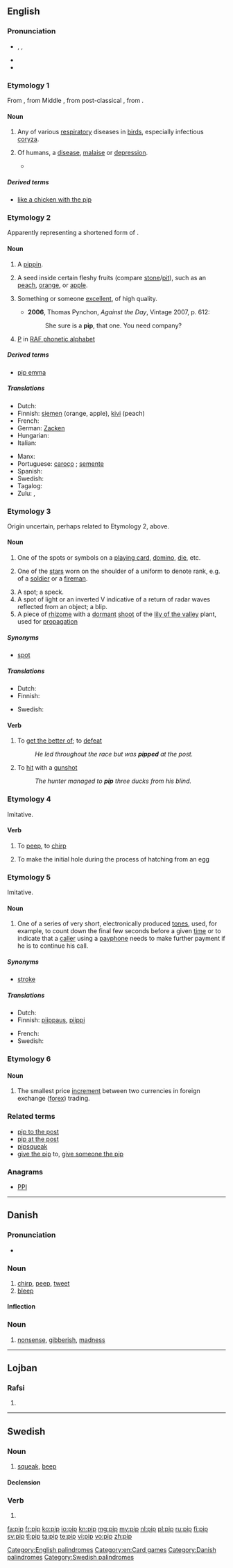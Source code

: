 {{also|Pip|PIP|pip pip}}
==English==
{{wikipedia|pip}}

===Pronunciation===
* {{enPR|pĭp}}, {{IPA|/pɪp/}}, {{X-SAMPA|/pIp/}}
* {{audio|en-us-pip.ogg|Audio (US)}}
* {{rhymes|ɪp}}

===Etymology 1===
From {{etyl|enm|en}} {{term|pippe|lang=enm}}, from Middle {{etyl|nl|en}} {{term|pip|lang=nl}}, from post-classical {{etyl|la|en}} {{term|pipita|lang=la}}, from {{etyl|la|en}} {{term|pītuīta|lang=la}}.

====Noun====
{{en-noun}}

# Any of various [[respiratory]] diseases in [[birds]], especially infectious [[coryza]]. {{defdate|from the 15th c.}}
# {{context|humorous|lang=en}} Of humans, a [[disease]], [[malaise]] or [[depression]].
#* {{quote-book
|year=1960
|author={{w|P. G. Wodehouse}}
|title={{w|Jeeves in the Offing}}
|section=chapter IV
|passage=With this deal Uncle Tom's got on with Homer Cream, it would be fatal to risk giving [Mrs Cream] the '''pip''' in any way.}}

=====Derived terms=====
* [[like a chicken with the pip]]

===Etymology 2===
Apparently representing a shortened form of {{term|pippin|lang=en}}.

====Noun====
{{en-noun}}

# {{context|obsolete|lang=en}} A [[pippin]].
# A seed inside certain fleshy fruits (compare [[stone]]/[[pit]]), such as an [[peach]], [[orange]], or [[apple]].
# {{context|US|colloquial|lang=en}} Something or someone [[excellent]], of high quality.
#* '''2006''', Thomas Pynchon, ''Against the Day'', Vintage 2007, p. 612:
#*: She sure is a '''pip''', that one. You need company?
# {{context|British|dated|WW I|signalese|lang=en}} [[P]] in [[w:RAF phonetic alphabet|RAF phonetic alphabet]]

=====Derived terms=====
* [[pip emma]]

=====Translations=====
{{trans-top|seed}}
* Dutch: {{t+|nl|pit|m}}
* Finnish: [[siemen]] (orange, apple), [[kivi]] (peach)
* French: {{t+|fr|pépin|m}}
* German: [[Zacken]] {{g|m}}
* Hungarian: {{t+|hu|mag}}
* Italian: {{t+|it|seme|m}}
{{trans-mid}}
* Manx: {{t|gv|sheel|m}}
* Portuguese: [[caroço]] {{g|m}}; [[semente]] {{g|f}}
* Spanish: {{t+|es|pipa|f}}
* Swedish: {{t+|sv|kärna|c}}
* Tagalog: {{t|tl|buto}}
* Zulu: {{t+|zu|inhlamvu|c9|c10}}, {{t|zu|uhlamvu|c11|c10}}
{{trans-bottom}}

===Etymology 3===
Origin uncertain, perhaps related to Etymology 2, above.

====Noun====
{{en-noun}}

# One of the spots or symbols on a [[playing card]], [[domino]], [[die]], etc.
# {{context|military|public service|lang=en}} One of the [[stars]] worn on the shoulder of a uniform to denote rank, e.g. of a [[soldier]] or a [[fireman]].
# A spot; a speck.
# A spot of light or an inverted V indicative of a return of radar waves reflected from an object; a blip.
# A piece of [[rhizome]] with a [[dormant]] [[shoot]] of the [[lily of the valley]] plant, used for [[propagation]]

=====Synonyms=====
* {{sense|symbol on playing card etc}} [[spot]]

=====Translations=====
{{trans-top|dot, symbol on domino, die, etc.}}
* Dutch: {{t|nl|stip|f}}
* Finnish: {{t+|fi|piste}}
{{trans-mid}}
* Swedish: {{t+|sv|öga|n}}
{{trans-bottom}}

====Verb====
{{en-verb|pips|pipping|pipped}}

# To [[get the better of]]; to [[defeat]]
#: ''He led throughout the race but was '''pipped''' at the post.''
# To [[hit]] with a [[gunshot]]
#: ''The hunter managed to '''pip''' three ducks from his blind.''

===Etymology 4===
Imitative.

====Verb====
{{en-verb|pips|pipping|pipped}}

# To [[peep]], to [[chirp]]
# {{context|avian biology|lang=en}} To make the initial hole during the process of hatching from an egg

===Etymology 5===
Imitative.

====Noun====
{{en-noun}}
{{examples-right|examples={{audio|Gts (bbc) pips.ogg|the sound of the BBC pips}}}}

# One of a series of very short, electronically produced [[tone]]s, used, for example, to count down the final few seconds before a given [[time]] or to indicate that a [[caller]] using a [[payphone]] needs to make further payment if he is to continue his call.

=====Synonyms=====
* {{sense|electronic sound|counting down seconds}} [[stroke]]

=====Translations=====
{{trans-top|short electronically produced tone}}
* Dutch: {{t+|nl|piep|m}}
* Finnish: [[piippaus]], [[piippi]]
{{trans-mid}}
* French: {{t+|fr|top|m}}
* Swedish: {{t+|sv|pip|n}}
{{trans-bottom}}

===Etymology 6===
{{abbreviation of|[[percentage]] in [[point]]}}

====Noun====
{{en-noun}}

# {{context|finance|currency trading|lang=en}} The smallest price [[increment]] between two currencies in foreign exchange ([[forex]]) trading.

===Related terms===
* [[pip to the post]]
* [[pip at the post]]
* [[pipsqueak]]
* [[give the pip]] to, [[give someone the pip]]

===Anagrams===
* [[PPI#English|PPI]]

[[Category:English palindromes]]
[[Category:en:Card games]]

----

==Danish==

===Pronunciation===
* {{IPA|/pip/|[pʰib̥]|lang=da}}

===Noun===
{{da-noun|stem=pipp|et}}

# [[chirp]], [[peep]], [[tweet]]
# [[bleep]]

====Inflection====
{{da-noun-infl|stem=pipp|et}}

===Noun===
{{head|da|noun|g=n}}

# [[nonsense]], [[gibberish]], [[madness]]

[[Category:Danish palindromes]]

----

==Lojban==

===Rafsi===
{{jbo-rafsi}}

# {{jbo-rafsi of|plipe}}

----

==Swedish==

===Noun===
{{sv-noun|n}}

# [[squeak]], [[beep]]

====Declension====
{{sv-noun-n-zero}}

===Verb===
{{head|sv|verb form}}

# {{sv-verb-form-imp|pipa}}

[[Category:Swedish palindromes]]

[[fa:pip]]
[[fr:pip]]
[[ko:pip]]
[[io:pip]]
[[kn:pip]]
[[mg:pip]]
[[my:pip]]
[[nl:pip]]
[[pl:pip]]
[[ru:pip]]
[[fi:pip]]
[[sv:pip]]
[[tl:pip]]
[[ta:pip]]
[[te:pip]]
[[vi:pip]]
[[vo:pip]]
[[zh:pip]]